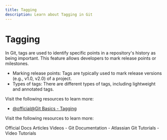 ```yaml
---
title: Tagging
description: Learn about Tagging in Git
---
```


# Tagging

In Git, tags are used to identify specific points in a repository's history as being important. This feature allows developers to mark release points or milestones.

- Marking release points: Tags are typically used to mark release versions (e.g., v1.0, v2.0) of a project.
- Types of tags: There are different types of tags, including lightweight and annotated tags.

Visit the following resources to learn more:

- [@official@Git Basics - Tagging](https://git-scm.com/book/en/v2/Git-Basics-Tagging)

Visit the following resources to learn more:

<Tabs defaultValue="official">
<TabsList>
<TabsTrigger value="official">Official Docs</TabsTrigger>
<TabsTrigger value="article">Articles</TabsTrigger>
<TabsTrigger value="video">Videos</TabsTrigger>
</TabsList>

<TabsContent value="official">
- <Link href="https://git-scm.com/docs">Git Documentation</Link>
</TabsContent>
<TabsContent value="article">
- <Link href="https://www.atlassian.com/git/tutorials">Atlassian Git Tutorials</Link>
</TabsContent>
<TabsContent value="video">
- <Link href="https://www.youtube.com/results?search_query=git+tagging+tutorial">Video Tutorials</Link>
</TabsContent>
</Tabs>

<Outlet path="2-git-basics/commands/tagging" />
